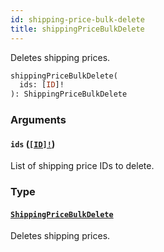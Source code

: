 ```yaml
---
id: shipping-price-bulk-delete
title: shippingPriceBulkDelete
---
```


Deletes shipping prices.

```graphql
shippingPriceBulkDelete(
  ids: [ID]!
): ShippingPriceBulkDelete

```

### Arguments

#### `ids` ([`[ID]!`](/developer/api-reference/scalars/id.mdx))

List of shipping price IDs to delete.

### Type

#### [`ShippingPriceBulkDelete`](/developer/api-reference/objects/shipping-price-bulk-delete.mdx)

Deletes shipping prices.
